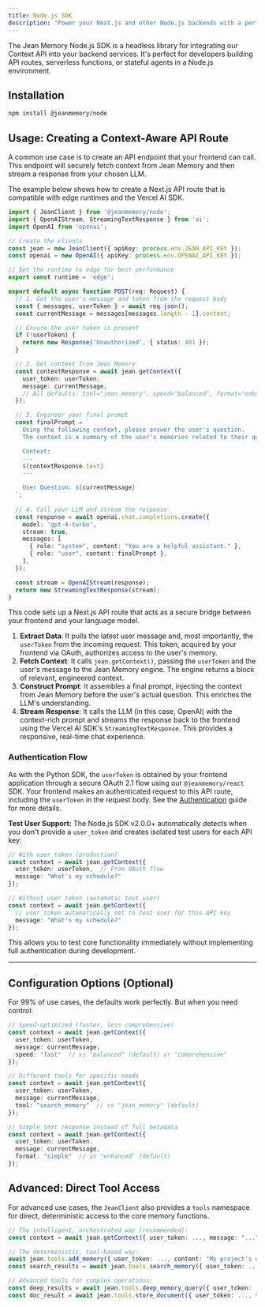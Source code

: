 ```yaml
---
title: Node.js SDK
description: "Power your Next.js and other Node.js backends with a perfect memory."
---
```


The Jean Memory Node.js SDK is a headless library for integrating our Context API into your backend services. It's perfect for developers building API routes, serverless functions, or stateful agents in a Node.js environment.

## Installation

```bash
npm install @jeanmemory/node
```

## Usage: Creating a Context-Aware API Route

A common use case is to create an API endpoint that your frontend can call. This endpoint will securely fetch context from Jean Memory and then stream a response from your chosen LLM.

The example below shows how to create a Next.js API route that is compatible with edge runtimes and the Vercel AI SDK.

```typescript {{ title: 'pages/api/chat.ts' }}
import { JeanClient } from '@jeanmemory/node';
import { OpenAIStream, StreamingTextResponse } from 'ai';
import OpenAI from 'openai';

// Create the clients
const jean = new JeanClient({ apiKey: process.env.JEAN_API_KEY });
const openai = new OpenAI({ apiKey: process.env.OPENAI_API_KEY });

// Set the runtime to edge for best performance
export const runtime = 'edge';

export default async function POST(req: Request) {
  // 1. Get the user's message and token from the request body
  const { messages, userToken } = await req.json();
  const currentMessage = messages[messages.length - 1].content;

  // Ensure the user token is present
  if (!userToken) {
    return new Response('Unauthorized', { status: 401 });
  }

  // 2. Get context from Jean Memory
  const contextResponse = await jean.getContext({
    user_token: userToken,
    message: currentMessage,
    // All defaults: tool="jean_memory", speed="balanced", format="enhanced"
  });

  // 3. Engineer your final prompt
  const finalPrompt = `
    Using the following context, please answer the user's question.
    The context is a summary of the user's memories related to their question.

    Context:
    ---
    ${contextResponse.text}
    ---

    User Question: ${currentMessage}
  `;
  
  // 4. Call your LLM and stream the response
  const response = await openai.chat.completions.create({
    model: 'gpt-4-turbo',
    stream: true,
    messages: [
      { role: "system", content: "You are a helpful assistant." },
      { role: "user", content: finalPrompt },
    ],
  });

  const stream = OpenAIStream(response);
  return new StreamingTextResponse(stream);
}
```

This code sets up a Next.js API route that acts as a secure bridge between your frontend and your language model.
1.  **Extract Data**: It pulls the latest user message and, most importantly, the `userToken` from the incoming request. This token, acquired by your frontend via OAuth, authorizes access to the user's memory.
2.  **Fetch Context**: It calls `jean.getContext()`, passing the `userToken` and the user's message to the Jean Memory engine. The engine returns a block of relevant, engineered context.
3.  **Construct Prompt**: It assembles a final prompt, injecting the context from Jean Memory before the user's actual question. This enriches the LLM's understanding.
4.  **Stream Response**: It calls the LLM (in this case, OpenAI) with the context-rich prompt and streams the response back to the frontend using the Vercel AI SDK's `StreamingTextResponse`. This provides a responsive, real-time chat experience.

### Authentication Flow

As with the Python SDK, the `userToken` is obtained by your frontend application through a secure OAuth 2.1 flow using our `@jeanmemory/react` SDK. Your frontend makes an authenticated request to this API route, including the `userToken` in the request body. See the [Authentication](/authentication) guide for more details.

**Test User Support:** The Node.js SDK v2.0.0+ automatically detects when you don't provide a `user_token` and creates isolated test users for each API key:

```typescript
// With user token (production)
const context = await jean.getContext({
  user_token: userToken,  // From OAuth flow
  message: "What's my schedule?"
});

// Without user token (automatic test user)
const context = await jean.getContext({
  // user_token automatically set to test user for this API key
  message: "What's my schedule?"
});
```

This allows you to test core functionality immediately without implementing full authentication during development.

---

## Configuration Options (Optional)

For 99% of use cases, the defaults work perfectly. But when you need control:

```typescript
// Speed-optimized (faster, less comprehensive)
const context = await jean.getContext({
  user_token: userToken,
  message: currentMessage,
  speed: "fast"  // vs "balanced" (default) or "comprehensive"
});

// Different tools for specific needs
const context = await jean.getContext({
  user_token: userToken,
  message: currentMessage,
  tool: "search_memory"  // vs "jean_memory" (default)
});

// Simple text response instead of full metadata
const context = await jean.getContext({
  user_token: userToken,
  message: currentMessage,
  format: "simple"  // vs "enhanced" (default)
});
```

## Advanced: Direct Tool Access

For advanced use cases, the `JeanClient` also provides a `tools` namespace for direct, deterministic access to the core memory functions.

```typescript
// The intelligent, orchestrated way (recommended):
const context = await jean.getContext({ user_token: ..., message: "..." });

// The deterministic, tool-based way:
await jean.tools.add_memory({ user_token: ..., content: "My project's deadline is next Friday." });
const search_results = await jean.tools.search_memory({ user_token: ..., query: "project deadlines" });

// Advanced tools for complex operations:
const deep_results = await jean.tools.deep_memory_query({ user_token: ..., query: "complex relationship query" });
const doc_result = await jean.tools.store_document({ user_token: ..., title: "Meeting Notes", content: "...", document_type: "markdown" });
```
